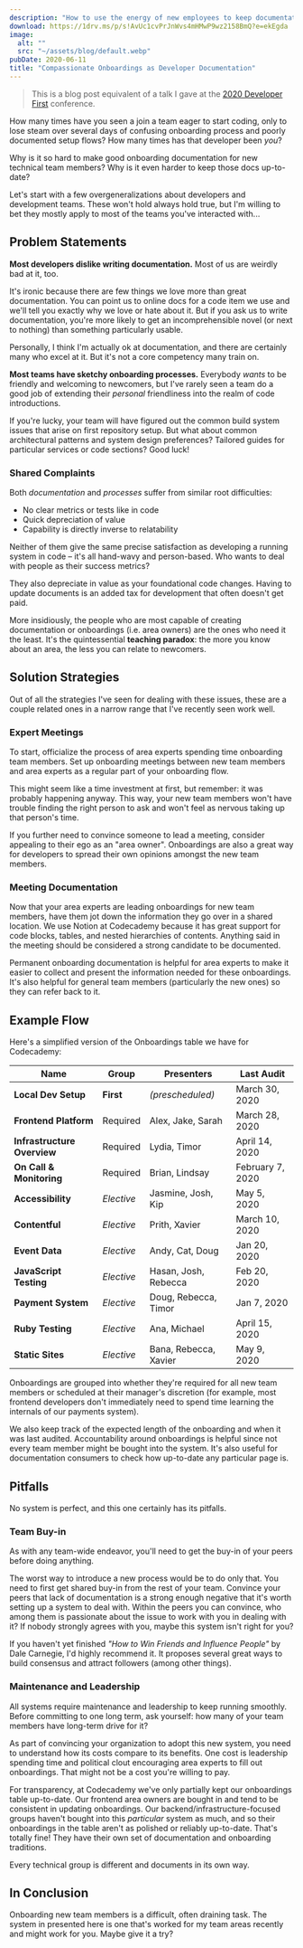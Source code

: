 ```yaml
---
description: "How to use the energy of new employees to keep documentation up-to-date and useful."
download: https://1drv.ms/p/s!AvUc1cvPrJnWvs4mHMwP9wz2158BmQ?e=ekEgda
image:
  alt: ""
  src: "~/assets/blog/default.webp"
pubDate: 2020-06-11
title: "Compassionate Onboardings as Developer Documentation"
---
```


> This is a blog post equivalent of a talk I gave at the [2020 Developer First](https://developer-first.com/josh-goldberg) conference.

How many times have you seen a join a team eager to start coding, only to lose steam over several days of confusing onboarding process and poorly documented setup flows?
How many times has that developer been _you_?

Why is it so hard to make good onboarding documentation for new technical team members?
Why is it even harder to keep those docs up-to-date?

Let's start with a few overgeneralizations about developers and development teams.
These won't hold always hold true, but I'm willing to bet they mostly apply to most of the teams you've interacted with...

## Problem Statements

**Most developers dislike writing documentation.** Most of us are weirdly bad at it, too.

It's ironic because there are few things we love more than great documentation.
You can point us to online docs for a code item we use and we'll tell you exactly why we love or hate about it.
But if you ask us to write documentation, you're more likely to get an incomprehensible novel (or next to nothing) than something particularly usable.

Personally, I think I'm actually ok at documentation, and there are certainly many who excel at it.
But it's not a core competency many train on.

**Most teams have sketchy onboarding processes.** Everybody _wants_ to be friendly and welcoming to newcomers, but I've rarely seen a team do a good job of extending their _personal_ friendliness into the realm of code introductions.

If you're lucky, your team will have figured out the common build system issues that arise on first repository setup.
But what about common architectural patterns and system design preferences?
Tailored guides for particular services or code sections?
Good luck!

### Shared Complaints

Both _documentation_ and _processes_ suffer from similar root difficulties:

- No clear metrics or tests like in code
- Quick depreciation of value
- Capability is directly inverse to relatability

Neither of them give the same precise satisfaction as developing a running system in code – it's all hand-wavy and person-based.
Who wants to deal with people as their success metrics?

They also depreciate in value as your foundational code changes.
Having to update documents is an added tax for development that often doesn't get paid.

More insidiously, the people who are most capable of creating documentation or onboardings (i.e.
area owners) are the ones who need it the least.
It's the quintessential **teaching paradox**: the more you know about an area, the less you can relate to newcomers.

## Solution Strategies

Out of all the strategies I've seen for dealing with these issues, these are a couple related ones in a narrow range that I've recently seen work well.

### Expert Meetings

To start, officialize the process of area experts spending time onboarding team members.
Set up onboarding meetings between new team members and area experts as a regular part of your onboarding flow.

This might seem like a time investment at first, but remember: it was probably happening anyway.
This way, your new team members won't have trouble finding the right person to ask and won't feel as nervous taking up that person's time.

If you further need to convince someone to lead a meeting, consider appealing to their ego as an "area owner".
Onboardings are also a great way for developers to spread their own opinions amongst the new team members.

### Meeting Documentation

Now that your area experts are leading onboardings for new team members, have them jot down the information they go over in a shared location.
We use Notion at Codecademy because it has great support for code blocks, tables, and nested hierarchies of contents.
Anything said in the meeting should be considered a strong candidate to be documented.

Permanent onboarding documentation is helpful for area experts to make it easier to collect and present the information needed for these onboardings.
It's also helpful for general team members (particularly the new ones) so they can refer back to it.

## Example Flow

Here's a simplified version of the Onboardings table we have for Codecademy:

| Name                        | Group      | Presenters            | Last Audit       |
| --------------------------- | ---------- | --------------------- | ---------------- |
| **Local Dev Setup**         | **First**  | _(prescheduled)_      | March 30, 2020   |
| **Frontend Platform**       | Required   | Alex, Jake, Sarah     | March 28, 2020   |
| **Infrastructure Overview** | Required   | Lydia, Timor          | April 14, 2020   |
| **On Call & Monitoring**    | Required   | Brian, Lindsay        | February 7, 2020 |
| **Accessibility**           | _Elective_ | Jasmine, Josh, Kip    | May 5, 2020      |
| **Contentful**              | _Elective_ | Prith, Xavier         | March 10, 2020   |
| **Event Data**              | _Elective_ | Andy, Cat, Doug       | Jan 20, 2020     |
| **JavaScript Testing**      | _Elective_ | Hasan, Josh, Rebecca  | Feb 20, 2020     |
| **Payment System**          | _Elective_ | Doug, Rebecca, Timor  | Jan 7, 2020      |
| **Ruby Testing**            | _Elective_ | Ana, Michael          | April 15, 2020   |
| **Static Sites**            | _Elective_ | Bana, Rebecca, Xavier | May 9, 2020      |

Onboardings are grouped into whether they're required for all new team members or scheduled at their manager's discretion (for example, most frontend developers don't immediately need to spend time learning the internals of our payments system).

We also keep track of the expected length of the onboarding and when it was last audited.
Accountability around onboardings is helpful since not every team member might be bought into the system.
It's also useful for documentation consumers to check how up-to-date any particular page is.

## Pitfalls

No system is perfect, and this one certainly has its pitfalls.

### Team Buy-in

As with any team-wide endeavor, you'll need to get the buy-in of your peers before doing anything.

The worst way to introduce a new process would be to do only that.
You need to first get shared buy-in from the rest of your team.
Convince your peers that lack of documentation is a strong enough negative that it's worth setting up a system to deal with.
Within the peers you can convince, who among them is passionate about the issue to work with you in dealing with it? If nobody strongly agrees with you, maybe this system isn't right for you?

If you haven't yet finished _"How to Win Friends and Influence People"_ by Dale Carnegie, I'd highly recommend it.
It proposes several great ways to build consensus and attract followers (among other things).

### Maintenance and Leadership

All systems require maintenance and leadership to keep running smoothly.
Before committing to one long term, ask yourself: how many of your team members have long-term drive for it?

As part of convincing your organization to adopt this new system, you need to understand how its costs compare to its benefits.
One cost is leadership spending time and political clout encouraging area experts to fill out onboardings.
That might not be a cost you're willing to pay.

For transparency, at Codecademy we've only partially kept our onboardings table up-to-date.
Our frontend area owners are bought in and tend to be consistent in updating onboardings.
Our backend/infrastructure-focused groups haven't bought into this _particular_ system as much, and so their onboardings in the table aren't as polished or reliably up-to-date.
That's totally fine!
They have their own set of documentation and onboarding traditions.

Every technical group is different and documents in its own way.

## In Conclusion

Onboarding new team members is a difficult, often draining task.
The system in presented here is one that's worked for my team areas recently and might work for you.
Maybe give it a try?
